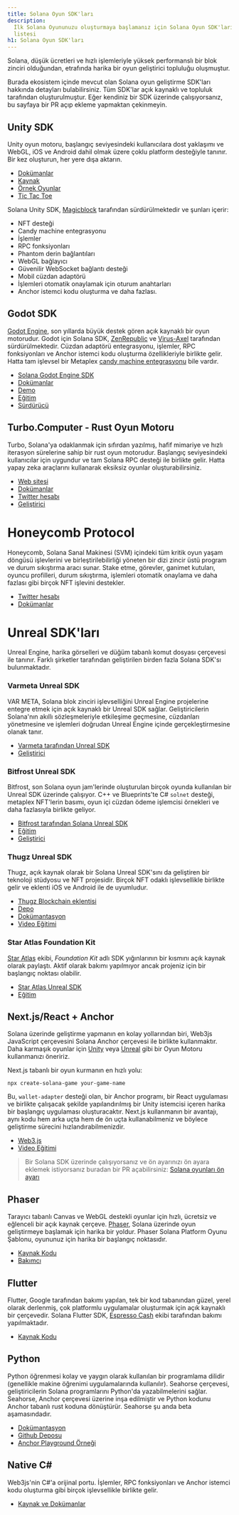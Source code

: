 ```yaml
---
title: Solana Oyun SDK'ları
description:
  İlk Solana Oyununuzu oluşturmaya başlamanız için Solana Oyun SDK'larının
  listesi
h1: Solana Oyun SDK'ları
---
```


Solana, düşük ücretleri ve hızlı işlemleriyle yüksek performanslı bir blok
zinciri olduğundan, etrafında harika bir oyun geliştirici topluluğu oluşmuştur.

Burada ekosistem içinde mevcut olan Solana oyun geliştirme SDK'ları hakkında
detayları bulabilirsiniz. Tüm SDK'lar açık kaynaklı ve topluluk tarafından
oluşturulmuştur. Eğer kendiniz bir SDK üzerinde çalışıyorsanız, bu sayfaya bir
PR açıp ekleme yapmaktan çekinmeyin.

## Unity SDK

Unity oyun motoru, başlangıç seviyesindeki kullanıcılara dost yaklaşımı ve
WebGL, iOS ve Android dahil olmak üzere çoklu platform desteğiyle tanınır. Bir
kez oluşturun, her yere dışa aktarın.

- [Dokümanlar](https://docs.magicblock.gg/introduction)
- [Kaynak](https://github.com/magicblock-labs/Solana.Unity-SDK)
- [Örnek Oyunlar](https://github.com/solana-developers/solana-game-examples)
- [Tic Tac Toe](https://blog.magicblock.gg/bolt-tic-tac-toe/)

Solana Unity SDK, [Magicblock](https://www.magicblock.gg/) tarafından
sürdürülmektedir ve şunları içerir:

- NFT desteği
- Candy machine entegrasyonu
- İşlemler
- RPC fonksiyonları
- Phantom derin bağlantıları
- WebGL bağlayıcı
- Güvenilir WebSocket bağlantı desteği
- Mobil cüzdan adaptörü
- İşlemleri otomatik onaylamak için oturum anahtarları
- Anchor istemci kodu oluşturma ve daha fazlası.

## Godot SDK

[Godot Engine](https://godotengine.org/), son yıllarda büyük destek gören açık
kaynaklı bir oyun motorudur. Godot için Solana SDK,
[ZenRepublic](https://twitter.com/ZenRepublicNDM) ve
[Virus-Axel](https://twitter.com/AxelBenjam) tarafından sürdürülmektedir. Cüzdan
adaptörü entegrasyonu, işlemler, RPC fonksiyonları ve Anchor istemci kodu
oluşturma özellikleriyle birlikte gelir. Hatta tam işlevsel bir Metaplex
[candy machine entegrasyonu](https://zenwiki.gitbook.io/solana-godot-sdk-docs/guides/setup-candy-machine)
bile vardır.

- [Solana Godot Engine SDK](https://github.com/Virus-Axel/godot-solana-sdk)
- [Dokümanlar](https://zenwiki.gitbook.io/solana-godot-sdk-docs)
- [Demo](https://github.com/ZenRepublic/GodotSolanaSDKDemoPackage)
- [Eğitim](https://www.youtube.com/watch?v=tszFPInYmXQ)
- [Sürdürücü](https://twitter.com/ZenRepublicNDM)

## Turbo.Computer - Rust Oyun Motoru

Turbo, Solana'ya odaklanmak için sıfırdan yazılmış, hafif mimariye ve hızlı
iterasyon sürelerine sahip bir rust oyun motorudur. Başlangıç seviyesindeki
kullanıcılar için uygundur ve tam Solana RPC desteği ile birlikte gelir. Hatta
yapay zeka araçlarını kullanarak eksiksiz oyunlar oluşturabilirsiniz.

- [Web sitesi](https://turbo.computer/)
- [Dokümanlar](https://docs.turbo.computer/)
- [Twitter hesabı](https://twitter.com/makegamesfast)
- [Geliştirici](https://twitter.com/jozanza)

# Honeycomb Protocol

Honeycomb, Solana Sanal Makinesi (SVM) içindeki tüm kritik oyun yaşam döngüsü
işlevlerini ve birleştirilebilirliği yöneten bir dizi zincir üstü program ve
durum sıkıştırma aracı sunar. Stake etme, görevler, ganimet kutuları, oyuncu
profilleri, durum sıkıştırma, işlemleri otomatik onaylama ve daha fazlası gibi
birçok NFT işlevini destekler.

- [Twitter hesabı](https://twitter.com/honeycomb_prtcl)
- [Dokümanlar](https://docs.honeycombprotocol.com/)

# Unreal SDK'ları

Unreal Engine, harika görselleri ve düğüm tabanlı komut dosyası çerçevesi ile
tanınır. Farklı şirketler tarafından geliştirilen birden fazla Solana SDK'sı
bulunmaktadır.

### Varmeta Unreal SDK

VAR META, Solana blok zinciri işlevselliğini Unreal Engine projelerine entegre
etmek için açık kaynaklı bir Unreal SDK sağlar. Geliştiricilerin Solana'nın
akıllı sözleşmeleriyle etkileşime geçmesine, cüzdanları yönetmesine ve işlemleri
doğrudan Unreal Engine içinde gerçekleştirmesine olanak tanır.

- [Varmeta tarafından Unreal SDK](https://github.com/VAR-META-Tech/UnrealSolanaSDK)
- [Geliştirici](https://www.var-meta.com/)

### Bitfrost Unreal SDK

Bitfrost, son Solana oyun jam'lerinde oluşturulan birçok oyunda kullanılan bir
Unreal SDK üzerinde çalışıyor. C++ ve Blueprints'te C# `solnet` desteği,
metaplex NFT'lerin basımı, oyun içi cüzdan ödeme işlemcisi örnekleri ve daha
fazlasıyla birlikte geliyor.

- [Bitfrost tarafından Solana Unreal SDK](https://github.com/Bifrost-Technologies/Solana-Unreal-SDK)
- [Eğitim](https://www.youtube.com/watch?v=S8fm8mFeUkk)
- [Geliştirici](https://twitter.com/BifrostTitan)

### Thugz Unreal SDK

Thugz, açık kaynak olarak bir Solana Unreal SDK'sını da geliştiren bir teknoloji
stüdyosu ve NFT projesidir. Birçok NFT odaklı işlevsellikle birlikte gelir ve
eklenti iOS ve Android ile de uyumludur.

- [Thugz Blockchain eklentisi](https://www.fab.com/listings/a7e220ba-93e5-4a3b-99e7-17b13da76f05)
- [Depo](https://github.com/ThugzLabs/Thugz-BC-Plugin-Packaged-for-UE5.4)
- [Dokümantasyon](https://thugzblockchainplugin-docs.vercel.app/)
- [Video Eğitimi](https://www.youtube.com/watch?v=dS7sTZd_E9U&ab_channel=ThugzNFT)

### Star Atlas Foundation Kit

[Star Atlas](https://staratlas.com/) ekibi, _Foundation Kit_ adlı SDK
yığınlarının bir kısmını açık kaynak olarak paylaştı. Aktif olarak bakımı
yapılmıyor ancak projeniz için bir başlangıç noktası olabilir.

- [Star Atlas Unreal SDK](https://github.com/staratlasmeta/FoundationKit)
- [Eğitim](https://www.youtube.com/watch?v=S8fm8mFeUkk)

## Next.js/React + Anchor

Solana üzerinde geliştirme yapmanın en kolay yollarından biri, Web3js JavaScript
çerçevesini Solana Anchor çerçevesi ile birlikte kullanmaktır. Daha karmaşık
oyunlar için [Unity](#unity-sdk) veya [Unreal](#unreal-sdks) gibi bir Oyun
Motoru kullanmanızı öneririz.

Next.js tabanlı bir oyun kurmanın en hızlı yolu:

```shell
npx create-solana-game your-game-name
```

Bu, `wallet-adapter` desteği olan, bir Anchor programı, bir React uygulaması ve
birlikte çalışacak şekilde yapılandırılmış bir Unity istemcisi içeren harika bir
başlangıç uygulaması oluşturacaktır. Next.js kullanmanın bir avantajı, aynı kodu
hem arka uçta hem de ön uçta kullanabilmeniz ve böylece geliştirme sürecini
hızlandırabilmenizdir.

- [Web3.js](https://solana.com/docs/clients/javascript)
- [Video Eğitimi](https://www.youtube.com/watch?v=fnhivg_pemI&t=1s&ab_channel=Solana)

> Bir Solana SDK üzerinde çalışıyorsanız ve ön ayarınızı ön ayara eklemek
> istiyorsanız buradan bir PR açabilirsiniz:
> [Solana oyunları ön ayarı](https://github.com/solana-developers/solana-game-preset)

## Phaser

Tarayıcı tabanlı Canvas ve WebGL destekli oyunlar için hızlı, ücretsiz ve
eğlenceli bir açık kaynak çerçeve. [Phaser](https://phaser.io/), Solana üzerinde
oyun geliştirmeye başlamak için harika bir yoldur. Phaser Solana Platform Oyunu
Şablonu, oyununuz için harika bir başlangıç noktasıdır.

- [Kaynak Kodu](https://github.com/Bread-Heads-NFT/phaser-solana-platformer-template)
- [Bakımcı](https://twitter.com/blockiosaurus)

## Flutter

Flutter, Google tarafından bakımı yapılan, tek bir kod tabanından güzel, yerel
olarak derlenmiş, çok platformlu uygulamalar oluşturmak için açık kaynaklı bir
çerçevedir. Solana Flutter SDK, [Espresso Cash](https://www.espressocash.com/)
ekibi tarafından bakımı yapılmaktadır.

- [Kaynak Kodu](https://github.com/espresso-cash/espresso-cash-public)

## Python

Python öğrenmesi kolay ve yaygın olarak kullanılan bir programlama dilidir
(genellikle makine öğrenimi uygulamalarında kullanılır). Seahorse çerçevesi,
geliştiricilerin Solana programlarını Python'da yazabilmelerini sağlar.
Seahorse, Anchor çerçevesi üzerine inşa edilmiştir ve Python kodunu Anchor
tabanlı rust koduna dönüştürür. Seahorse şu anda beta aşamasındadır.

- [Dokümantasyon](https://www.seahorse.dev/)
- [Github Deposu](https://github.com/solana-developers/seahorse)
- [Anchor Playground Örneği](https://beta.solpg.io/tutorials/hello-seahorse)

## Native C#

Web3js'nin C#'a orijinal portu. İşlemler, RPC fonksiyonları ve Anchor istemci
kodu oluşturma gibi birçok işlevsellikle birlikte gelir.

- [Kaynak ve Dokümanlar](https://github.com/bmresearch/Solnet/blob/master/docs/articles/getting_started.md)
